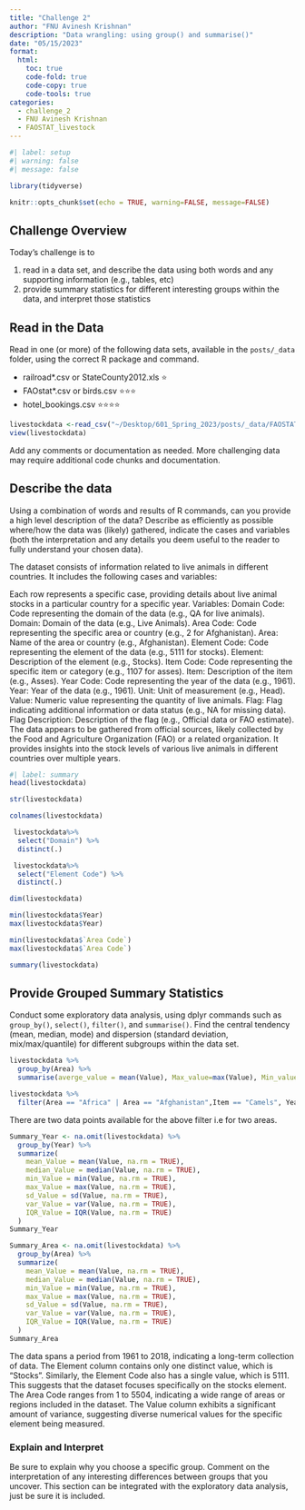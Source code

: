 ```yaml
---
title: "Challenge 2"
author: "FNU Avinesh Krishnan"
description: "Data wrangling: using group() and summarise()"
date: "05/15/2023"
format:
  html:
    toc: true
    code-fold: true
    code-copy: true
    code-tools: true
categories:
  - challenge_2
  - FNU Avinesh Krishnan
  - FAOSTAT_livestock
---
```


```r
#| label: setup
#| warning: false
#| message: false

library(tidyverse)

knitr::opts_chunk$set(echo = TRUE, warning=FALSE, message=FALSE)
```

## Challenge Overview

Today's challenge is to

1)  read in a data set, and describe the data using both words and any supporting information (e.g., tables, etc)
2)  provide summary statistics for different interesting groups within the data, and interpret those statistics

## Read in the Data

Read in one (or more) of the following data sets, available in the `posts/_data` folder, using the correct R package and command.

-   railroad\*.csv or StateCounty2012.xls ⭐
-   FAOstat\*.csv or birds.csv ⭐⭐⭐
-   hotel_bookings.csv ⭐⭐⭐⭐

```r
livestockdata <-read_csv("~/Desktop/601_Spring_2023/posts/_data/FAOSTAT_livestock.csv")
view(livestockdata)
```

Add any comments or documentation as needed. More challenging data may require additional code chunks and documentation.

## Describe the data

Using a combination of words and results of R commands, can you provide a high level description of the data? Describe as efficiently as possible where/how the data was (likely) gathered, indicate the cases and variables (both the interpretation and any details you deem useful to the reader to fully understand your chosen data).

The dataset consists of information related to live animals in different countries. It includes the following cases and variables:

Each row represents a specific case, providing details about live animal stocks in a particular country for a specific year.
Variables:
Domain Code: Code representing the domain of the data (e.g., QA for live animals).
Domain: Domain of the data (e.g., Live Animals).
Area Code: Code representing the specific area or country (e.g., 2 for Afghanistan).
Area: Name of the area or country (e.g., Afghanistan).
Element Code: Code representing the element of the data (e.g., 5111 for stocks).
Element: Description of the element (e.g., Stocks).
Item Code: Code representing the specific item or category (e.g., 1107 for asses).
Item: Description of the item (e.g., Asses).
Year Code: Code representing the year of the data (e.g., 1961).
Year: Year of the data (e.g., 1961).
Unit: Unit of measurement (e.g., Head).
Value: Numeric value representing the quantity of live animals.
Flag: Flag indicating additional information or data status (e.g., NA for missing data).
Flag Description: Description of the flag (e.g., Official data or FAO estimate).
The data appears to be gathered from official sources, likely collected by the Food and Agriculture Organization (FAO) or a related organization. It provides insights into the stock levels of various live animals in different countries over multiple years.

```r
#| label: summary
head(livestockdata)
```

```r
str(livestockdata)
```


```r
colnames(livestockdata)
```

```r
 livestockdata%>%
  select("Domain") %>%
  distinct(.)
```

```r
 livestockdata%>%
  select("Element Code") %>%
  distinct(.)
```



```r
dim(livestockdata)
```

```r
min(livestockdata$Year)
max(livestockdata$Year)
```

```r
min(livestockdata$`Area Code`)
max(livestockdata$`Area Code`)
```



```r
summary(livestockdata)
```



## Provide Grouped Summary Statistics

Conduct some exploratory data analysis, using dplyr commands such as `group_by()`, `select()`, `filter()`, and `summarise()`. Find the central tendency (mean, median, mode) and dispersion (standard deviation, mix/max/quantile) for different subgroups within the data set.

```r
livestockdata %>% 
  group_by(Area) %>% 
  summarise(averge_value = mean(Value), Max_value=max(Value), Min_value=min(Value))
```

```r
livestockdata %>% 
  filter(Area == "Africa" | Area == "Afghanistan",Item == "Camels", Year == 1961)
```

There are two data points available for the above filter i.e for two areas.

```r
Summary_Year <- na.omit(livestockdata) %>%
  group_by(Year) %>%
  summarize(
    mean_Value = mean(Value, na.rm = TRUE),
    median_Value = median(Value, na.rm = TRUE),
    min_Value = min(Value, na.rm = TRUE),
    max_Value = max(Value, na.rm = TRUE),
    sd_Value = sd(Value, na.rm = TRUE),
    var_Value = var(Value, na.rm = TRUE),
    IQR_Value = IQR(Value, na.rm = TRUE)
  )
Summary_Year
```


```r
Summary_Area <- na.omit(livestockdata) %>%
  group_by(Area) %>%
  summarize(
    mean_Value = mean(Value, na.rm = TRUE),
    median_Value = median(Value, na.rm = TRUE),
    min_Value = min(Value, na.rm = TRUE),
    max_Value = max(Value, na.rm = TRUE),
    sd_Value = sd(Value, na.rm = TRUE),
    var_Value = var(Value, na.rm = TRUE),
    IQR_Value = IQR(Value, na.rm = TRUE)
  )
Summary_Area
```

The data spans a period from 1961 to 2018, indicating a long-term collection of data. The Element column contains only one distinct value, which is "Stocks". Similarly, the Element Code also has a single value, which is 5111. This suggests that the dataset focuses specifically on the stocks element. The Area Code ranges from 1 to 5504, indicating a wide range of areas or regions included in the dataset. The Value column exhibits a significant amount of variance, suggesting diverse numerical values for the specific element being measured.

### Explain and Interpret

Be sure to explain why you choose a specific group. Comment on the interpretation of any interesting differences between groups that you uncover. This section can be integrated with the exploratory data analysis, just be sure it is included.
